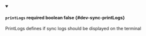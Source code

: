 
<details className="config-field" data-expandable="false" open>
<summary>

#### `printLogs` <span className="config-field-required" data-required="false">required</span> <span className="config-field-type">boolean</span> <span className="config-field-default">false</span> <span className="config-field-enum"></span> {#dev-sync-printLogs}

PrintLogs defines if sync logs should be displayed on the terminal

</summary>



</details>
